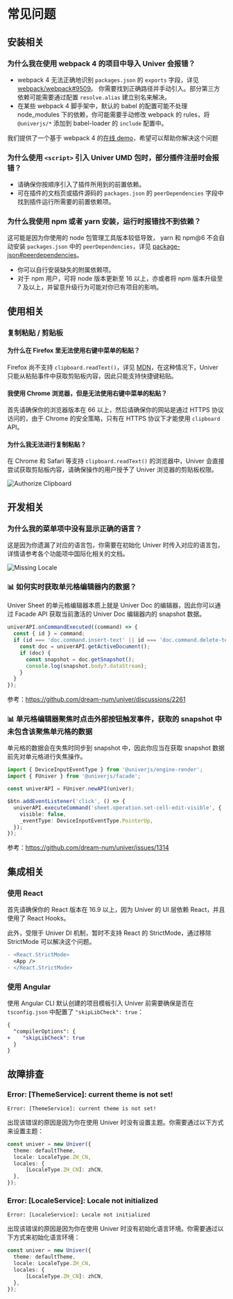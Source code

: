 
# 常见问题

## 安装相关

### 为什么我在使用 webpack 4 的项目中导入 Univer 会报错？

- webpack 4 无法正确地识别 `packages.json` 的 `exports` 字段，详见 [webpack/webpack#9509](https://github.com/webpack/webpack/issues/9509)。
你需要找到正确路径并手动引入。部分第三方依赖可能需要通过配置 `resolve.alias` 建立别名来解决。
- 在某些 webpack 4 脚手架中，默认的 babel 的配置可能不处理 node_modules 下的依赖，你可能需要手动修改 webpack 的 rules，将 `@univerjs/*` 添加到 babel-loader 的 `include` 配置中。

我们提供了一个基于 webpack 4 的[在线 demo](/playground?title=Webpack%204)，希望可以帮助你解决这个问题

### 为什么使用 `<script>` 引入 Univer UMD 包时，部分插件注册时会报错？

- 请确保你按顺序引入了插件所用到的前置依赖。
- 可在插件的文档页或插件源码的 `packages.json` 的 `peerDependencies` 字段中找到插件运行所需要的前置依赖项。

### 为什么我使用 npm 或者 yarn 安装，运行时报错找不到依赖？

这可能是因为你使用的 node 包管理工具版本较低导致， yarn 和 npm@6 不会自动安装 `packages.json` 中的 `peerDependencies`，详见 [package-json#peerdependencies](https://docs.npmjs.com/cli/v10/configuring-npm/package-json#peerdependencies)。

- 你可以自行安装缺失的附属依赖项。
- 对于 npm 用户，可将 node 版本更新至 16 以上，亦或者将 npm 版本升级至 7 及以上，并留意升级行为可能对你已有项目的影响。

## 使用相关

### 复制粘贴 / 剪贴板

#### 为什么在 Firefox 里无法使用右键中菜单的粘贴？

Firefox 尚不支持 `clipboard.readText()`，详见 [MDN](https://developer.mozilla.org/en-US/docs/Web/API/Clipboard/readText)，在这种情况下，Univer 只能从粘贴事件中获取剪贴板内容，因此只能支持快捷键粘贴。

#### 我使用 Chrome 浏览器，但是无法使用右键中菜单的粘贴？

首先请确保你的浏览器版本在 66 以上，然后请确保你的网站是通过 HTTPS 协议访问的，由于 Chrome 的安全策略，只有在 HTTPS 协议下才能使用 `clipboard` API。

#### 为什么我无法进行复制粘贴？

在 Chrome 和 Safari 等支持 `clipboard.readText()` 的浏览器中，Univer 会直接尝试获取剪贴板内容，请确保操作的用户授予了 Univer 浏览器的剪贴板权限。

<Image src={clipboardImg} alt="Authorize Clipboard" width={500} />

## 开发相关

### 为什么我的菜单项中没有显示正确的语言？

这是因为你遗漏了对应的语言包，你需要在初始化 Univer 时传入对应的语言包，详情请参考各个功能项中国际化相关的文档。

<Image src={missingLocaleImg} alt="Missing Locale" width={300} />

### 📊 如何实时获取单元格编辑器内的数据？

Univer Sheet 的单元格编辑器本质上就是 Univer Doc 的编辑器，因此你可以通过 Facade API 获取当前激活的 Univer Doc 编辑器内的 snapshot 数据。

```typescript
univerAPI.onCommandExecuted((command) => {
  const { id } = command;
  if (id === 'doc.command.insert-text' || id === 'doc.command.delete-text') {
    const doc = univerAPI.getActiveDocument();
    if (doc) {
      const snapshot = doc.getSnapshot();
      console.log(snapshot.body?.dataStream);
    }
  }
});
```

参考：https://github.com/dream-num/univer/discussions/2261

### 📊 单元格编辑器聚焦时点击外部按钮触发事件，获取的 snapshot 中未包含该聚焦单元格的数据

单元格的数据会在失焦时同步到 snapshot 中，因此你应当在获取 snapshot 数据前先对单元格进行失焦操作。

```typescript
import { DeviceInputEventType } from '@univerjs/engine-render';
import { FUniver } from '@univerjs/facade';

const univerAPI = FUniver.newAPI(univer);

$btn.addEventListener('click', () => {
  univerAPI.executeCommand('sheet.operation.set-cell-edit-visible', {
    visible: false,
    _eventType: DeviceInputEventType.PointerUp,
  });
});
```

参考：https://github.com/dream-num/univer/issues/1314

## 集成相关

### 使用 React

首先请确保你的 React 版本在 16.9 以上，因为 Univer 的 UI 层依赖 React，并且使用了 React Hooks。

此外，受限于 Univer DI 机制，暂时不支持 React 的 StrictMode，通过移除 StrictMode 可以解决这个问题。

```diff
- <React.StrictMode>
  <App />
- </React.StrictMode>
```

### 使用 Angular

使用 Angular CLI 默认创建的项目模板引入 Univer 前需要确保是否在 `tsconfig.json` 中配置了 `"skipLibCheck": true`：

```diff
{
  "compilerOptions": {
+    "skipLibCheck": true
  }
}
```

## 故障排查

### Error: [ThemeService]: current theme is not set!

```
Error: [ThemeService]: current theme is not set!
```

出现该错误的原因是因为你在使用 Univer 时没有设置主题。你需要通过以下方式来设置主题：

```typescript {2}
const univer = new Univer({
  theme: defaultTheme,
  locale: LocaleType.ZH_CN,
  locales: {
      [LocaleType.ZH_CN]: zhCN,
  },
});
```

### Error: [LocaleService]: Locale not initialized

```
Error: [LocaleService]: Locale not initialized
```

出现该错误的原因是因为你在使用 Univer 时没有初始化语言环境。你需要通过以下方式来初始化语言环境：

```typescript {3-6}
const univer = new Univer({
  theme: defaultTheme,
  locale: LocaleType.ZH_CN,
  locales: {
      [LocaleType.ZH_CN]: zhCN,
  },
});
```
